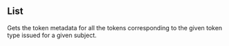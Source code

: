 ## List

Gets the token metadata for all the tokens corresponding to the given
token type issued for a given subject.
